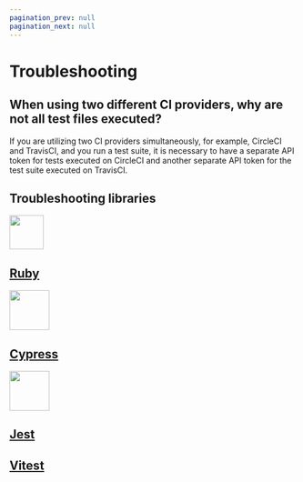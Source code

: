 ```yaml
---
pagination_prev: null
pagination_next: null
---
```



# Troubleshooting

## When using two different CI providers, why are not all test files executed?

If you are utilizing two CI providers simultaneously, for example, CircleCI and TravisCI, and you run a test suite, it is necessary to have a separate API token for tests executed on CircleCI and another separate API token for the test suite executed on TravisCI.

## Troubleshooting libraries

<div className="grid-4">
<a href="/ruby/troubleshooting/" className="cell">
<div className="cell__image cell__image--ruby"><img width="60" height="60" src={ruby}></img></div>
<h2 className="cell__title">Ruby</h2>
</a>

<a href="/cypress/troubleshooting/" className="cell">
<div className="cell__image"><img width="70" height="70" src={cypress}></img></div>
<h2 className="cell__title">Cypress</h2>
</a>

<a href="/jest/troubleshooting/" className="cell">
<div className="cell__image"><img width="70" height="70" src={jest}></img></div>
<h2 className="cell__title">Jest</h2>
</a>

<a href="/vitest/troubleshooting/" className="cell">
<div className="cell__image"><Vitest className="w-full h-auto center" /></div>
<h2 className="cell__title">Vitest</h2>
</a>
</div>
